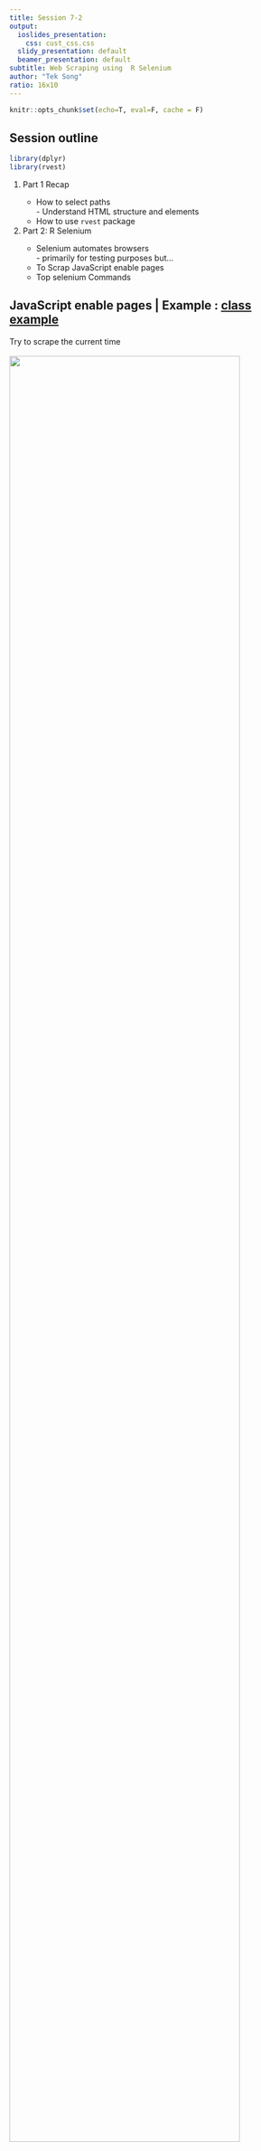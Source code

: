 ```yaml
---
title: Session 7-2
output:
  ioslides_presentation:
    css: cust_css.css
  slidy_presentation: default
  beamer_presentation: default
subtitle: Web Scraping using  R Selenium
author: "Tek Song"
ratio: 16x10
---
```

```r
knitr::opts_chunk$set(echo=T, eval=F, cache = F)
```


## Session outline

```r
library(dplyr)
library(rvest)
```
<ol>
<li>Part 1 Recap</li>
<ul>
<li>How to select paths<br>
 - Understand HTML structure and elements
<li>How to use `rvest` package</li>
</ul>
<li>Part 2: R Selenium</li>
<ul>
<li>Selenium automates browsers<br>
 - primarily for testing purposes but...</li>
<li>To Scrap JavaScript enable pages</li>
<li>Top selenium Commands</li>
</ul>
</ol>

## JavaScript enable pages | Example : <a href="/session7/html_example.html">class example</a>
<p>
Try to scrape the current time
<br>
<br>
<img src="images/class_example.png" width="90%">
</p>

## JavaScript enable pages | Example : <a href="https://www.cnbc.com/dow-30/">CNBC Dow 30</a>
<p>
Try to scrape the Dow 30 Chart
<br>
<br>
<img src="images/dow30.png" width="90%">
</p>

## R Selenium | Setup

<ol>
<li>Installation</li>
```r
install.packages("RSelenium")
library(RSelenium)
```
<li>Check Chrome Version</li>
Open `Chrome` >> `Menu` >> `help` >> `About Google Chrome`<br>
<img src="images/chrome_ver.png" width="70%">
</ol>

## R Selenium | Setup
<ol start="3">
<li>Start a selenium server and browser: <a href="https://www.rdocumentation.org/packages/RSelenium/versions/1.7.7/topics/rsDriver">rsDriver()</a> function</li>
```r
# Check your chrome version!
driver <- rsDriver(browser = "chrome", chromever =  "95.0.4638.69")
```
If successful, a new chrome browser will launch<br>
<p style="font-size:20px">`Chrome is being controlled by automated test software`</p>
<br>
<img src="images/auto_chrome.png" width="80%">
</ol>

## R Selenium | Setup

<ol start="4">
<li>Open and close Client</li>
```r
driver$client$open()
driver$client$close()
rm(driver) # remove from the environment
```
<li>Free port(s)</li>
```r
# If ∃ Error "Selenium server signals port = #### is already in use"
# Free all the ports (windows)
system("taskkill /im java.exe /f", intern=FALSE, ignore.stdout=FALSE)
# Free a specific port

# Get process identifier (PID)
shell("netstat -aon | find \"<Port ####>\"")   # replace <Port ####>
# Kill PID
system("Taskkill /F /T /PID <PID>")            # replace <PID>
```
</ol>

## R Selenium | Basic Navigation
<ul>
<li>`navigate()` function</li>
```r
driver$client$navigate("https://www.cnbc.com/dow-30/")
```
<li>`goBack()` and `goForward()` functions</li>
```r
driver$client$goBack()
driver$client$goForward()
driver$client$getCurrentUrl()  # Check the current urls
```
<li>`getPageSource()` function</li>
```r
driver$client$getPageSource()[[1]] %>%
  rvest::read_html() %>%
  rvest::html_nodes(xpath='//table [@class="BasicTable-table"]') %>%
  rvest::html_table()
```

</ul>

## R Selenium | Sending Events to Elements -- Click
<img src="images/axp.png" width="40%">
<ol>
<li>Use `findElement()`function and `xpath`</li>
<p class="pnote"><b>NOTE</b>: You can search by `name`, `ID`, `class`, `CSS`.</p>
```r
find_AXP_Elm = 
  driver$client$findElement(using="xpath",'//a [contains(text(), "AXP")]')
```
<li>Use `clickElement()` function to click element</li>
```r
find_AXP_Elm$clickElement()
```
</ol>
<br>
<br>

## R Selenium | Sending Events to Elements -- Sending Text and Key Press
<ol>
<li>`webElement$sendKeysToElement()` function</li>
```r
driver$client$navigate("https://www.google.com")
driver$client$findElement(
  using = "xpath",'//* [@name="q"]')$sendKeysToElement(list("UF"))
# ... sendKeysToElement(list(" Marketing", key="enter")) # Press enter Key
```

<li>Backspace</li>
```r
$findElement(using = "xpath",'//* [@name="q"]')$sendKeysToElement(list("\b"))
# Or ... $sendKeysToElement(list(key="backspace"))
```

<li>`ClearElement()` function</li>

```r
$findElement(using = "xpath",'//* [@name="q"]')$clearElement()
```
</ol>
<p class="pnote">Check `selKeys`</p>

```r
driver$client$findElement(using = "xpath",'//i [@class="icon-search"]')$clickElement()
driver$client$findElement(using = "xpath", "//input [@id = 'query']")$sendKeysToElement(list("AXP", key="enter"))
# driver$client$findElement(using = "xpath", "//input [@id = 'query']")$sendKeysToElement(list("\b")) # backspace
driver$client$findElement(using = "xpath",'//button [@type="submit"]')$clickElement()

```


## R Selenium | Sending Events to Elements -- Scroll
<ol>
<li>Send Key Press</li>
```r
driver$client$navigate("https://www.reddit.com/search/?q=emptiness")
driver$client$findElement(using = "css", "body")$sendKeysToElement(
  list(key = "end")) # "home", "page_down", "down_arrow"
```

<li>Execute Javascript with `executeScript()` function</li>
```r
# Scroll vertically down by 10000 pixel
driver$client$findElement(using = "css", "body")$executeScript(
  "scroll(0, 10000);")
# Scroll down to the end of the page
...$executeScript("window.scrollTo(0, document.body.scrollHeight)")
# Consider writing a loop for dynamic webpages
# Hint1: Check the scroll hight
...$executeScript("return document.body.scrollHeight")
# Hint2: Run a while loop with system sleep
```
<ol>

## R Selenium | Timeout
<ol>
<li>`Sys.sleep()`</li>
<ul><li>to pause R execution for defined time (seconds)</li></ul>
<li>implicit</li>
<ul><li><p>to set a wait time before searching and locating a web element</p></li></ul>
```r
driver$client$setTimeout(type="implicit", milliseconds=1000)
```
<li>page load</li>
<ul><li><p>to set a limit on the time that the script allots for a web page to be displayed</p></li></ul>
```r
driver$client$setTimeout(type="page load", milliseconds=1000)
```
</ol>

```r
# open windows powershell
netstat -aon | findstr 4567
taskkill /f /pid 17488

# Mac
sudo lsof -i :4567
kill -9 <PID>

# Free particular port
driver$server$process$get_pid() %>%
  system(paste0("Taskkill /F /T" ," /PID ", .))
```



```r
url="https://www.zillow.com/homes/Phoenix,-AZ_rb/"
```

